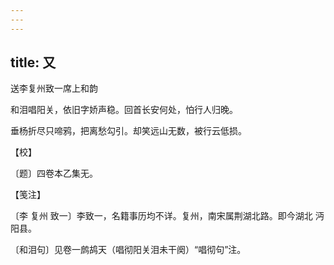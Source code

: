 ```yaml
---
---
---
```

title: 又
---



送李复州致一席上和韵





和泪唱阳关，依旧字娇声稳。回首长安何处，怕行人归晚。

垂杨折尽只啼鸦，把离愁勾引。却笑远山无数，被行云低损。





【校】


〔题〕四卷本乙集无。





【笺注】


〔李 复州 致一〕李致一，名籍事历均不详。复州，南宋属荆湖北路。即今湖北 沔阳县。

〔和泪句〕见卷一鹧鸪天（唱彻阳关泪未干阕）“唱彻句”注。